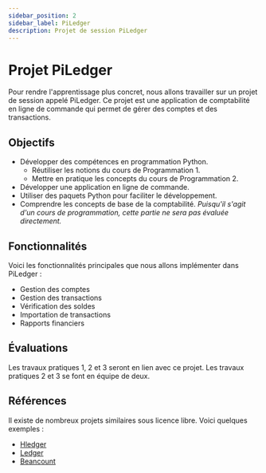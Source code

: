 ```yaml
---
sidebar_position: 2
sidebar_label: PiLedger
description: Projet de session PiLedger
---
```


# Projet PiLedger

Pour rendre l'apprentissage plus concret, nous allons travailler sur un projet de session
appelé PiLedger. Ce projet est une application de comptabilité en ligne de commande qui
permet de gérer des comptes et des transactions.

## Objectifs

- Développer des compétences en programmation Python.
    - Réutiliser les notions du cours de Programmation 1.
    - Mettre en pratique les concepts du cours de Programmation 2.
- Développer une application en ligne de commande.
- Utiliser des paquets Python pour faciliter le développement.
- Comprendre les concepts de base de la comptabilité. *Puisqu'il s'agit d'un
  cours de programmation, cette partie ne sera pas évaluée directement.*

## Fonctionnalités

Voici les fonctionnalités principales que nous allons implémenter dans PiLedger :

- Gestion des comptes
- Gestion des transactions
- Vérification des soldes
- Importation de transactions
- Rapports financiers

## Évaluations

Les travaux pratiques 1, 2 et 3 seront en lien avec ce projet. Les travaux
pratiques 2 et 3 se font en équipe de deux. 

## Références

Il existe de nombreux projets similaires sous licence libre. Voici quelques
exemples :

- [Hledger](https://hledger.org/)
- [Ledger](https://ledger-cli.org/)
- [Beancount](https://github.com/beancount/beancount)

